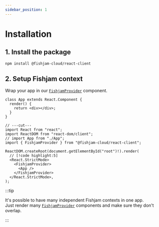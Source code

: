 ```yaml
---
sidebar_position: 1
---
```



# Installation

## 1. Install the package

```bash npm2yarn
npm install @fishjam-cloud/react-client
```

## 2. Setup Fishjam context

Wrap your app in our [`FishjamProvider`](/api/web/functions/FishjamProvider) component.

```tsx
class App extends React.Component {
  render() {
    return <div></div>;
  }
}

// ---cut---
import React from "react";
import ReactDOM from "react-dom/client";
// import App from "./App";
import { FishjamProvider } from "@fishjam-cloud/react-client";

ReactDOM.createRoot(document.getElementById("root")!).render(
  // [!code highlight:5]
  <React.StrictMode>
    <FishjamProvider>
      <App />
    </FishjamProvider>
  </React.StrictMode>,
);
```

:::tip

It's possible to have many independent Fishjam contexts in one app.  
Just render many [`FishjamProvider`](/api/web/functions/FishjamProvider) components and make sure they don't overlap.

:::
